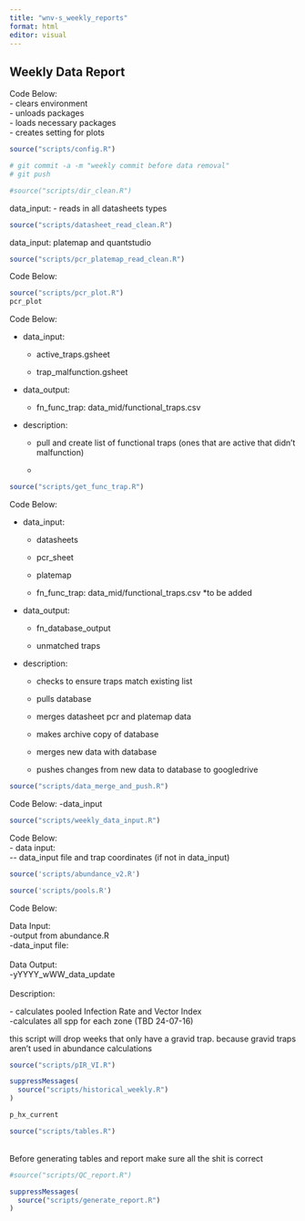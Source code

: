 ```yaml
---
title: "wnv-s_weekly_reports"
format: html
editor: visual
---
```


## Weekly Data Report

Code Below:\
- clears environment\
- unloads packages\
- loads necessary packages\
- creates setting for plots

```r
source("scripts/config.R")

```

```bash
# git commit -a -m "weekly commit before data removal"
# git push

```

```r
#source("scripts/dir_clean.R")

```

data_input: - reads in all datasheets types

```r
source("scripts/datasheet_read_clean.R")
```

data_input: platemap and quantstudio

```r
source("scripts/pcr_platemap_read_clean.R")
```

Code Below:\

```r
source("scripts/pcr_plot.R")
pcr_plot
```

Code Below:

-   data_input:

    -   active_traps.gsheet

    -   trap_malfunction.gsheet

<!-- -->

-   data_output:

    -   fn_func_trap: data_mid/functional_traps.csv

-   description:

    -   pull and create list of functional traps (ones that are active that didn't malfunction)

    -   

```r
source("scripts/get_func_trap.R")
```

Code Below:

-   data_input:

    -   datasheets

    -   pcr_sheet

    -   platemap

    -   fn_func_trap: data_mid/functional_traps.csv \*to be added

-   data_output:

    -   fn_database_output

    -   unmatched traps

-   description:

    -   checks to ensure traps match existing list

    -   pulls database

    -   merges datasheet pcr and platemap data

    -   makes archive copy of database

    -   merges new data with database

    -   pushes changes from new data to database to googledrive

```r
source("scripts/data_merge_and_push.R")
```

Code Below: -data_input

```r
source("scripts/weekly_data_input.R")
```

Code Below:\
- data input:\
\-- data_input file and trap coordinates (if not in data_input)

```r
source('scripts/abundance_v2.R')
```

```r
source('scripts/pools.R')
```

Code Below:

Data Input:\
-output from abundance.R\
-data_input file:\
\
Data Output:\
-yYYYY_wWW_data_update\
\
Description:

\- calculates pooled Infection Rate and Vector Index\
-calculates all spp for each zone (TBD 24-07-16)

this script will drop weeks that only have a gravid trap. because gravid traps aren't used in abundance calculations

```r
source("scripts/pIR_VI.R")
```

```r
suppressMessages(
  source("scripts/historical_weekly.R")
)

p_hx_current
```

```r
source("scripts/tables.R")
```

\
Before generating tables and report make sure all the shit is correct\

```r
#source("scripts/QC_report.R")
```

```r
suppressMessages(
  source("scripts/generate_report.R")
)
```
